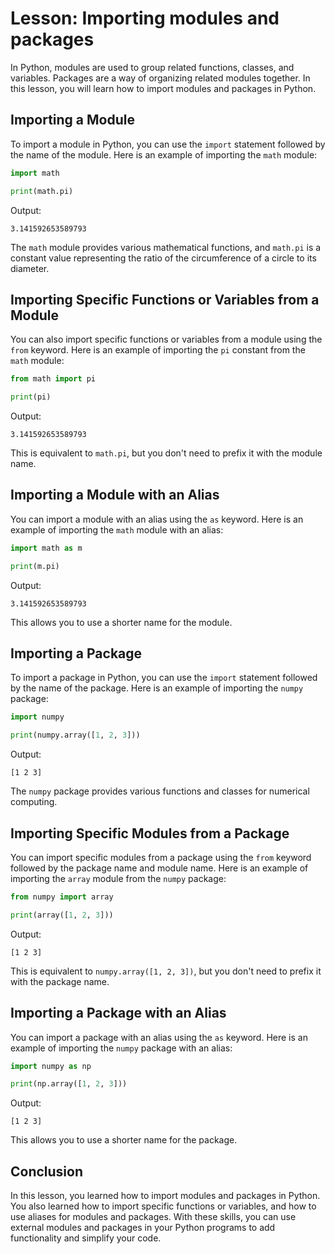 # Lesson: Importing modules and packages

In Python, modules are used to group related functions, classes, and variables. Packages are a way of organizing related modules together. In this lesson, you will learn how to import modules and packages in Python.

## Importing a Module

To import a module in Python, you can use the `import` statement followed by the name of the module. Here is an example of importing the `math` module:

```python
import math

print(math.pi)
```

Output:
```
3.141592653589793
```

The `math` module provides various mathematical functions, and `math.pi` is a constant value representing the ratio of the circumference of a circle to its diameter.

## Importing Specific Functions or Variables from a Module

You can also import specific functions or variables from a module using the `from` keyword. Here is an example of importing the `pi` constant from the `math` module:

```python
from math import pi

print(pi)
```

Output:
```
3.141592653589793
```

This is equivalent to `math.pi`, but you don't need to prefix it with the module name.

## Importing a Module with an Alias

You can import a module with an alias using the `as` keyword. Here is an example of importing the `math` module with an alias:

```python
import math as m

print(m.pi)
```

Output:
```
3.141592653589793
```

This allows you to use a shorter name for the module.

## Importing a Package

To import a package in Python, you can use the `import` statement followed by the name of the package. Here is an example of importing the `numpy` package:

```python
import numpy

print(numpy.array([1, 2, 3]))
```

Output:
```
[1 2 3]
```

The `numpy` package provides various functions and classes for numerical computing.

## Importing Specific Modules from a Package

You can import specific modules from a package using the `from` keyword followed by the package name and module name. Here is an example of importing the `array` module from the `numpy` package:

```python
from numpy import array

print(array([1, 2, 3]))
```

Output:
```
[1 2 3]
```

This is equivalent to `numpy.array([1, 2, 3])`, but you don't need to prefix it with the package name.

## Importing a Package with an Alias

You can import a package with an alias using the `as` keyword. Here is an example of importing the `numpy` package with an alias:

```python
import numpy as np

print(np.array([1, 2, 3]))
```

Output:
```
[1 2 3]
```

This allows you to use a shorter name for the package.

## Conclusion

In this lesson, you learned how to import modules and packages in Python. You also learned how to import specific functions or variables, and how to use aliases for modules and packages. With these skills, you can use external modules and packages in your Python programs to add functionality and simplify your code.
